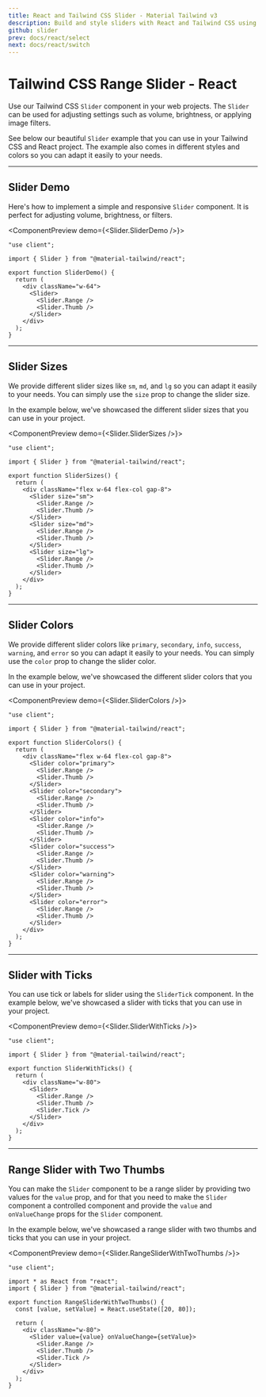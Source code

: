 ```yaml
---
title: React and Tailwind CSS Slider - Material Tailwind v3
description: Build and style sliders with React and Tailwind CSS using Material Tailwind v3. Add interactive sliders to your UI for improved user control.
github: slider
prev: docs/react/select
next: docs/react/switch
---
```


# Tailwind CSS Range Slider - React

Use our Tailwind CSS `Slider` component in your web projects. The `Slider` can be used for adjusting settings such as volume, brightness, or applying image filters.

See below our beautiful `Slider` example that you can use in your Tailwind CSS and React project. The example also comes in different styles and colors so you can adapt it easily to your needs.

---

## Slider Demo

Here's how to implement a simple and responsive `Slider` component. It is perfect for adjusting volume, brightness, or filters.

<ComponentPreview demo={<Slider.SliderDemo />}>
```tsx
"use client";

import { Slider } from "@material-tailwind/react";

export function SliderDemo() {
  return (
    <div className="w-64">
      <Slider>
        <Slider.Range />
        <Slider.Thumb />
      </Slider>
    </div>
  );
}
```
</ComponentPreview>

---

## Slider Sizes

We provide different slider sizes like `sm`, `md`, and `lg` so you can adapt it easily to your needs. You can simply use the `size` prop to change the slider size.

In the example below, we've showcased the different slider sizes that you can use in your project.

<ComponentPreview demo={<Slider.SliderSizes />}>
```tsx
"use client";

import { Slider } from "@material-tailwind/react";

export function SliderSizes() {
  return (
    <div className="flex w-64 flex-col gap-8">
      <Slider size="sm">
        <Slider.Range />
        <Slider.Thumb />
      </Slider>
      <Slider size="md">
        <Slider.Range />
        <Slider.Thumb />
      </Slider>
      <Slider size="lg">
        <Slider.Range />
        <Slider.Thumb />
      </Slider>
    </div>
  );
}
```
</ComponentPreview>

---

## Slider Colors

We provide different slider colors like `primary`, `secondary`, `info`, `success`, `warning`, and `error` so you can adapt it easily to your needs. You can simply use the `color` prop to change the slider color.

In the example below, we've showcased the different slider colors that you can use in your project.

<ComponentPreview demo={<Slider.SliderColors />}>
```tsx
"use client";

import { Slider } from "@material-tailwind/react";

export function SliderColors() {
  return (
    <div className="flex w-64 flex-col gap-8">
      <Slider color="primary">
        <Slider.Range />
        <Slider.Thumb />
      </Slider>
      <Slider color="secondary">
        <Slider.Range />
        <Slider.Thumb />
      </Slider>
      <Slider color="info">
        <Slider.Range />
        <Slider.Thumb />
      </Slider>
      <Slider color="success">
        <Slider.Range />
        <Slider.Thumb />
      </Slider>
      <Slider color="warning">
        <Slider.Range />
        <Slider.Thumb />
      </Slider>
      <Slider color="error">
        <Slider.Range />
        <Slider.Thumb />
      </Slider>
    </div>
  );
}
```
</ComponentPreview>

---

## Slider with Ticks

You can use tick or labels for slider using the `SliderTick` component. In the example below, we've showcased a slider with ticks that you can use in your project.


<ComponentPreview demo={<Slider.SliderWithTicks />}>
```tsx
"use client";

import { Slider } from "@material-tailwind/react";

export function SliderWithTicks() {
  return (
    <div className="w-80">
      <Slider>
        <Slider.Range />
        <Slider.Thumb />
        <Slider.Tick />
      </Slider>
    </div>
  );
}
```
</ComponentPreview>

---

## Range Slider with Two Thumbs

You can make the `Slider` component to be a range slider by providing two values for the `value` prop, and for that you need to make the `Slider` component a controlled component and provide the `value` and `onValueChange` props for the `Slider` component.

In the example below, we've showcased a range slider with two thumbs and ticks that you can use in your project.

<ComponentPreview demo={<Slider.RangeSliderWithTwoThumbs />}>
```tsx
"use client";

import * as React from "react";
import { Slider } from "@material-tailwind/react";

export function RangeSliderWithTwoThumbs() {
  const [value, setValue] = React.useState([20, 80]);

  return (
    <div className="w-80">
      <Slider value={value} onValueChange={setValue}>
        <Slider.Range />
        <Slider.Thumb />
        <Slider.Tick />
      </Slider>
    </div>
  );
}
```
</ComponentPreview>